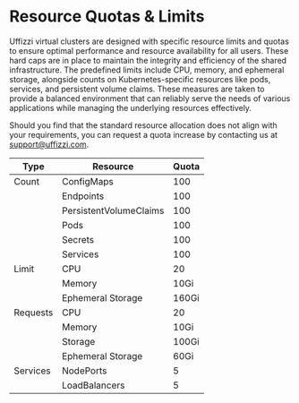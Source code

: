 # Resource Quotas & Limits

Uffizzi virtual clusters are designed with specific resource limits and quotas to ensure optimal performance and resource availability for all users. These hard caps are in place to maintain the integrity and efficiency of the shared infrastructure. The predefined limits include CPU, memory, and ephemeral storage, alongside counts on Kubernetes-specific resources like pods, services, and persistent volume claims. These measures are taken to provide a balanced environment that can reliably serve the needs of various applications while managing the underlying resources effectively.

Should you find that the standard resource allocation does not align with your requirements, you can request a quota increase by contacting us at support@uffizzi.com.  

| Type     | Resource                | Quota    |
|----------|-------------------------|----------|
| Count    | ConfigMaps              | 100      |
|          | Endpoints               | 100      |
|          | PersistentVolumeClaims  | 100      |
|          | Pods                    | 100      |
|          | Secrets                 | 100      |
|          | Services                | 100      |
| Limit    | CPU                     | 20       |
|          | Memory                  | 10Gi     |
|          | Ephemeral Storage       | 160Gi    |
| Requests | CPU                     | 20       |
|          | Memory                  | 10Gi     |
|          | Storage                 | 100Gi    |
|          | Ephemeral Storage       | 60Gi     |
| Services | NodePorts               | 5        |
|          | LoadBalancers           | 5        |


